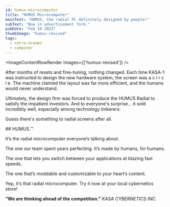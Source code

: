 ```yaml
---
id: humus-microcomputer
title: "HUMUS Microcomputer"
mainText: "HUMUS, the radial PC definitely designed by people!"
subText: "Now in advertisement form."
pubDate: "Feb 16 2023"
thumbImage: "humus-revised"
tags:
  - retro-dreams
  - computer
---
```



<ImageContentRowRender 
  images={['humus-revised']}
/>

<TextContentRow>
After months of resets and fine-tuning, nothing changed. Each time KASA-1 was instructed to design the new hardware system, the screen was a c i r c l e. The machine claimed the layout was far more efficient, and the humans would never understand.

Ultimately, the design firm was forced to produce the HUMUS Radial to satisfy the impatient investors. And to everyone's surprise… it sold incredibly well, especially among technology tinkerers.

Guess there's something to radial screens after all.
</TextContentRow>

<QuoteContentRowRender author={AuthorCAN} transcription>
## HUMUS.™

It’s the radial microcomputer everyone’s talking about.

The one our team spent years perfecting. It’s made by humans, for humans.

The one that lets you switch between your applications at blazing fast speeds.

The one that’s moddable and customizable to your heart’s content.

Yep, it’s that radial microcomputer. Try it now at your local cybernetics store!

**“We are thinking ahead of the competition.”**
*KASA CYBERNETICS INC.*
</QuoteContentRowRender>